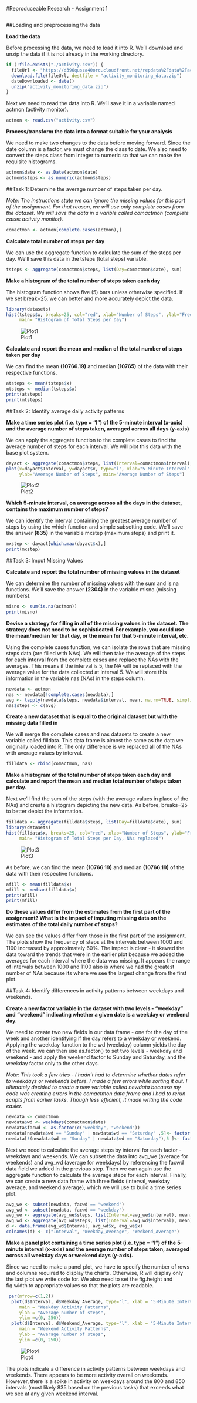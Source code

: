 
#Reproduceable Research - Assignment 1


```r
```

##Loading and preprocessing the data

**Load the data**
  
Before processing the data, we need to load it into R.
We'll download and unzip the data if it is not already in the working
directory.

```r

if (!file.exists("./activity.csv")) {
  fileUrl <- "https://d396qusza40orc.cloudfront.net/repdata%2Fdata%2Factivity.zip"
  download.file(fileUrl, destfile = "activity_monitoring_data.zip")
  dateDownloaded <- date()
  unzip("activity_monitoring_data.zip")
}
```

Next we need to read the data into R. We'll save it in a variable named actmon
(activity monitor).

```r
actmon <- read.csv("activity.csv")
```

**Process/transform the data into a format suitable for your analysis**

We need to make two changes to the data before moving forward. Since the
date column is a factor, we must change the class to date. We also need to
convert the steps class from integer to numeric so that we can make the
requisite histograms.  

```r
actmon$date <- as.Date(actmon$date)
actmon$steps <- as.numeric(actmon$steps)
```


##Task 1: Determine the average number of steps taken per day.  

*Note: The instructions state we can ignore the missing values for this part of*
*the assignment. For that reason, we will use only complete cases from the*
*dataset. We will save the data in a varible called comactmon (complete*
*cases activity monitor).*

```r
comactmon <- actmon[complete.cases(actmon),]
```

**Calculate total number of steps per day**

We can use the aggregate function to calculate the sum of the steps per day.
We'll save this data in the tsteps (total steps) variable.

```r
tsteps <- aggregate(comactmon$steps, list(Day=comactmon$date), sum)
```

**Make a histogram of the total number of steps taken each day**

The histogram function shows five (5) bars unless otherwise specified. If we
set break=25, we can better and more accurately depict the data.

```r
library(datasets)
hist(tsteps$x, breaks=25, col="red", xlab="Number of Steps", ylab="Frequency", 
     main= "Histogram of Total Steps per Day")
```

![Plot1](https://github.com/Enumasam/Reproducible-Research/blob/master/Images/plot1.png)

**Calculate and report the mean and median of the total number of steps taken**
**per day**

We can find the mean **(10766.19)** and median **(10765)** of the data with their
respective functions.

```r
atsteps <- mean(tsteps$x)
mtsteps <- median(tsteps$x)
print(atsteps)
print(mtsteps)
```

##Task 2: Identify average daily activity patterns

**Make a time series plot (i.e. type = "l") of the 5-minute interval (x-axis) and the**
**average number of steps taken, averaged across all days (y-axis)**

We can apply the aggregate function to the complete cases to find the average
number of steps for each interval. We will plot this data with the base
plot system.

```r
dayact <- aggregate(comactmon$steps, list(Interval=comactmon$interval), mean)
plot(x=dayact$Interval, y=dayact$x, type="l", xlab="5 Minute Interval",
     ylab="Average Number of Steps", main="Average Number of Steps")
```

![Plot2](https://github.com/Enumasam/Reproducible-Research/blob/master/Images/plot2.png)

**Which 5-minute interval, on average across all the days in the dataset,**
**contains the maximum number of steps?**

We can identify the interval containing the greatest average number of steps
by using the which function and simple subsetting code. We'll save the
answer **(835)** in the variable mxstep (maximum steps) and print it.

```r
mxstep <- dayact[which.max(dayact$x),]
print(mxstep)
```

##Task 3: Imput Missing Values

**Calculate and report the total number of missing values in the dataset**

We can determine the number of missing values with the sum and is.na
functions. We'll save the answer **(2304)** in the variable misno (missing numbers).

```r
misno <- sum(is.na(actmon))
print(misno)
```

**Devise a strategy for filling in all of the missing values in the dataset.**
**The strategy does not need to be sophisticated. For example, you could use**
**the mean/median for that day, or the mean for that 5-minute interval, etc.**

Using the complete cases function, we can isolate the rows that are missing
steps data (are filled with NAs). We will then take the average of the steps
for each interval from the complete cases and replace the NAs with the
averages. This means if the interval is 5, the NA will be replaced with the 
average value for the data collected at interval 5. We will store this
information in the variable nas (NAs) in the steps column.

```r
newdata <- actmon
nas <- newdata[!complete.cases(newdata),]
avg <- tapply(newdata$steps, newdata$interval, mean, na.rm=TRUE, simplify=TRUE)
nas$steps <- c(avg)
```

**Create a new dataset that is equal to the original dataset but with the**
**missing data filled in**

We will merge the complete cases and nas datasets to create a new variable
called filldata. This data frame is almost the same as the data we
originally loaded into R. The only difference is we replaced all of the NAs
with average values by interval.

```r
filldata <- rbind(comactmon, nas)
```

**Make a histogram of the total number of steps taken each day and calculate**
**and report the mean and median total number of steps taken per day.** 

Next we'll find the sum of the steps (with the average values in place of the
NAs) and create a histogram depicting the new data. As before, breaks=25
to better depict the information.

```r
filldata <- aggregate(filldata$steps, list(Day=filldata$date), sum)
library(datasets)
hist(filldata$x, breaks=25, col="red", xlab="Number of Steps", ylab="Frequency", 
     main= "Histogram of Total Steps per Day, NAs replaced")
```

![Plot3](https://github.com/Enumasam/Reproducible-Research/blob/master/Images/plot3.png)

As before, we can find the mean **(10766.19)** and median **(10766.19)** of the data
with their respective functions.

```r
afill <- mean(filldata$x)
mfill <- median(filldata$x)
print(afill)
print(mfill)
```

**Do these values differ from the estimates from the first part of the**
**assignment? What is the impact of imputing missing data on the estimates**
**of the total daily number of steps?**

We can see the values differ from those in the first part of the assignment.
The plots show the frequency of steps at the intervals between 1000 and 1100
increased by approximately 60%. The impact is clear - it skewed the data
toward the trends that were in the earlier plot because we added the averages
for each interval where the data was missing. It appears the range of intervals
between 1000 and 1100 also is where we had the greatest number of NAs because
its where we see the largest change from the first plot. 

##Task 4: Identify differences in activity patterns between weekdays and weekends.

**Create a new factor variable in the dataset with two levels - "weekday" and**
**"weekend" indicating whether a given date is a weekday or weekend day.**

We need to create two new fields in our data frame - one for the day of the week
and another identifying if the day refers to a weekday or weekend.
Applying the weekday function to the wd (weekday) column yields the day of the
week. we can then use as.factor() to set two levels - weekday and weekend - 
and apply the weekend factor to Sunday and Saturday, and the weekday factor
only to the other days.

*Note: This took a few tries - I hadn't had to determine whether dates*
*refer to weekdays or weekends before. I made a few errors while sorting it out.*
*I ultimately decided to create a new variable called newdata because my code*
*was creating errors in the comactmon data frame and I had to rerun scripts* 
*from earlier tasks. Though less efficient, it made writing the code easier.*

```r
newdata <- comactmon
newdata$wd <- weekdays(comactmon$date)
newdata$facwd <- as.factor(c("weekday", "weekend"))
newdata[newdata$wd == "Sunday" | newdata$wd == "Saturday" ,5]<- factor("weekend")
newdata[!(newdata$wd == "Sunday" | newdata$wd == "Saturday"),5 ]<- factor("weekday")
```

Next we need to calculate the average steps by interval for each factor - 
weekdays and weekends. We can subset the data into avg_we (average for
weekends) and avg_wd (average for weekdays) by referencing the facwd data field
we added in the previous step. Then we can again use the aggregate function
to calculate the average steps for each interval. Finally, we can create
a new data frame with three fields (interval, weekday average, and weekend
average), which we will use to build a time series plot.

```r
avg_we <- subset(newdata, facwd == "weekend") 
avg_wd <- subset(newdata, facwd == "weekday") 
avg_we <- aggregate(avg_we$steps, list(Interval=avg_we$interval), mean)
avg_wd <- aggregate(avg_wd$steps, list(Interval=avg_wd$interval), mean)
d <- data.frame(avg_wd$Interval, avg_wd$x, avg_we$x)
colnames(d) <- c("Interval", "Weekday_Average", "Weekend_Average")
```

**Make a panel plot containing a time series plot (i.e. type = "l") of the**
**5-minute interval (x-axis) and the average number of steps taken, averaged**
**across all weekday days or weekend days (y-axis).**

Since we need to make a panel plot, we have to specify the number of rows and
columns required to display the charts. Otherwise, R will display only the last
plot we write code for. We also need to set the fig.height and fig.width
to appropriate values so that the plots are readable.

```r
 par(mfrow=c(1,2))
  plot(d$Interval, d$Weekday_Average, type="l", xlab = "5-Minute Interval", 
     main = "Weekday Activity Patterns", 
     ylab = "Average number of steps", 
     ylim =c(0, 250))
  plot(d$Interval, d$Weekend_Average, type="l", xlab = "5-Minute Interval", 
     main = "Weekend Activity Patterns", 
     ylab = "Average number of steps", 
     ylim =c(0, 250))
```

![Plot4](https://github.com/Enumasam/Reproducible-Research/blob/master/Images/plot4.png)

The plots indicate a difference in activity patterns between weekdays and
weekends. There appears to be more activity overall on weekends. However,
there is a spike in activity on weekdays around the 800 and 850 intervals
(most likely 835 based on the previous tasks) that exceeds what we see at
any given weekend interval.
